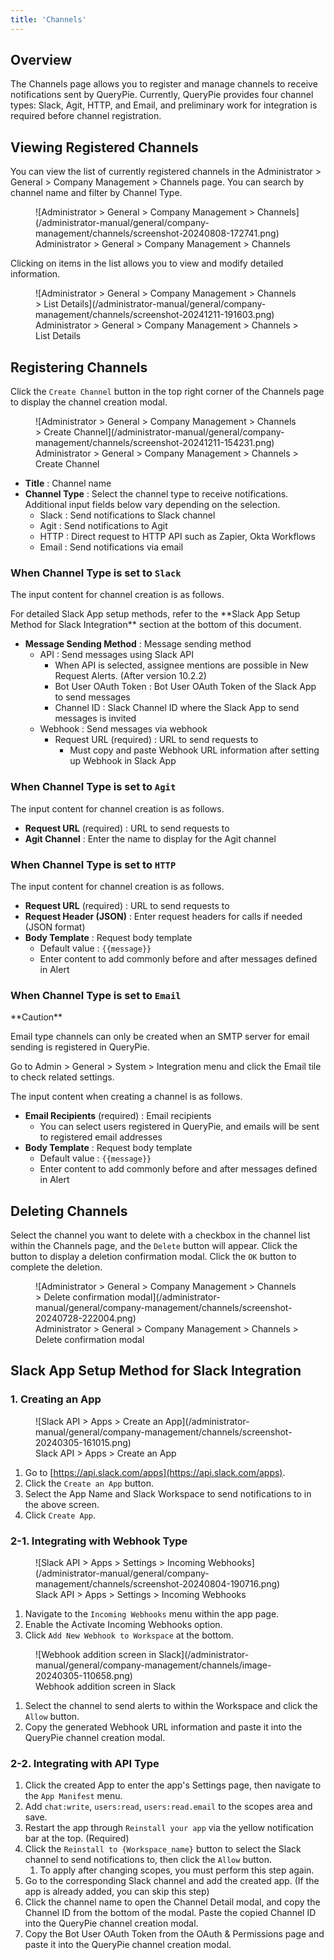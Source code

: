 ```yaml
---
title: 'Channels'
---
```



## Overview

The Channels page allows you to register and manage channels to receive notifications sent by QueryPie. Currently, QueryPie provides four channel types: Slack, Agit, HTTP, and Email, and preliminary work for integration is required before channel registration.

## Viewing Registered Channels

You can view the list of currently registered channels in the Administrator &gt; General &gt; Company Management &gt; Channels page. You can search by channel name and filter by Channel Type.

<figure data-layout="center" data-align="center">
![Administrator &gt; General &gt; Company Management &gt; Channels](/administrator-manual/general/company-management/channels/screenshot-20240808-172741.png)
<figcaption>
Administrator &gt; General &gt; Company Management &gt; Channels
</figcaption>
</figure>

Clicking on items in the list allows you to view and modify detailed information.

<figure data-layout="center" data-align="center">
![Administrator &gt; General &gt; Company Management &gt; Channels &gt; List Details](/administrator-manual/general/company-management/channels/screenshot-20241211-191603.png)
<figcaption>
Administrator &gt; General &gt; Company Management &gt; Channels &gt; List Details
</figcaption>
</figure>


## Registering Channels

Click the `Create Channel` button in the top right corner of the Channels page to display the channel creation modal.

<figure data-layout="center" data-align="center">
![Administrator &gt; General &gt; Company Management &gt; Channels &gt; Create Channel](/administrator-manual/general/company-management/channels/screenshot-20241211-154231.png)
<figcaption>
Administrator &gt; General &gt; Company Management &gt; Channels &gt; Create Channel
</figcaption>
</figure>

*  **Title**  : Channel name
*  **Channel Type**  : Select the channel type to receive notifications. Additional input fields below vary depending on the selection.
    * Slack : Send notifications to Slack channel
    * Agit : Send notifications to Agit
    * HTTP : Direct request to HTTP API such as Zapier, Okta Workflows
    * Email : Send notifications via email

### When Channel Type is set to `Slack`

The input content for channel creation is as follows.

<Callout type="info">
For detailed Slack App setup methods, refer to the  **Slack App Setup Method for Slack Integration**  section at the bottom of this document.
</Callout>

*  **Message Sending Method**  : Message sending method
    * API : Send messages using Slack API
        * When API is selected, assignee mentions are possible in New Request Alerts. (After version 10.2.2)
        * Bot User OAuth Token : Bot User OAuth Token of the Slack App to send messages
        * Channel ID : Slack Channel ID where the Slack App to send messages is invited
    * Webhook : Send messages via webhook
        * Request URL (required) : URL to send requests to
            * Must copy and paste Webhook URL information after setting up Webhook in Slack App

### When Channel Type is set to `Agit`

The input content for channel creation is as follows.

*  **Request URL**  (required) : URL to send requests to
*  **Agit Channel**  : Enter the name to display for the Agit channel

### When Channel Type is set to `HTTP`

The input content for channel creation is as follows.

*  **Request URL**  (required) : URL to send requests to
*  **Request Header (JSON)**  : Enter request headers for calls if needed (JSON format)
*  **Body Template**  : Request body template
    * Default value : `{{message}}`
    * Enter content to add commonly before and after messages defined in Alert

### When Channel Type is set to `Email`

<Callout type="important">
**Caution**

Email type channels can only be created when an SMTP server for email sending is registered in QueryPie.

Go to Admin &gt; General &gt; System &gt; Integration menu and click the Email tile to check related settings.
</Callout>

The input content when creating a channel is as follows.

*  **Email Recipients**  (required) : Email recipients
    * You can select users registered in QueryPie, and emails will be sent to registered email addresses
*  **Body Template**  : Request body template
    * Default value : `{{message}}` 
    * Enter content to add commonly before and after messages defined in Alert

## Deleting Channels

Select the channel you want to delete with a checkbox in the channel list within the Channels page, and the `Delete` button will appear. Click the button to display a deletion confirmation modal. Click the `OK` button to complete the deletion.

<figure data-layout="center" data-align="center">
![Administrator &gt; General &gt; Company Management &gt; Channels &gt; Delete confirmation modal](/administrator-manual/general/company-management/channels/screenshot-20240728-222004.png)
<figcaption>
Administrator &gt; General &gt; Company Management &gt; Channels &gt; Delete confirmation modal
</figcaption>
</figure>

## Slack App Setup Method for Slack Integration

### 1. Creating an App

<figure data-layout="center" data-align="center">
![Slack API &gt; Apps &gt; Create an App](/administrator-manual/general/company-management/channels/screenshot-20240305-161015.png)
<figcaption>
Slack API &gt; Apps &gt; Create an App
</figcaption>
</figure>

1. Go to [https://api.slack.com/apps](https://api.slack.com/apps).
2. Click the `Create an App` button.
3. Select the App Name and Slack Workspace to send notifications to in the above screen.
4. Click `Create App`.

### 2-1. Integrating with Webhook Type

<figure data-layout="center" data-align="center">
![Slack API &gt; Apps &gt; Settings &gt; Incoming Webhooks](/administrator-manual/general/company-management/channels/screenshot-20240804-190716.png)
<figcaption>
Slack API &gt; Apps &gt; Settings &gt; Incoming Webhooks
</figcaption>
</figure>

1. Navigate to the `Incoming Webhooks` menu within the app page.
2. Enable the Activate Incoming Webhooks option.
3. Click `Add New Webhook to Workspace` at the bottom.

<figure data-layout="center" data-align="center">
![Webhook addition screen in Slack](/administrator-manual/general/company-management/channels/image-20240305-110658.png)
<figcaption>
Webhook addition screen in Slack
</figcaption>
</figure>

1. Select the channel to send alerts to within the Workspace and click the `Allow` button.
2. Copy the generated Webhook URL information and paste it into the QueryPie channel creation modal.

### 2-2. Integrating with API Type

1. Click the created App to enter the app's Settings page, then navigate to the `App Manifest` menu.
2. Add `chat:write`, `users:read`, `users:read.email` to the scopes area and save.
3. Restart the app through `Reinstall your app` via the yellow notification bar at the top. (Required)
4. Click the `Reinstall to {Workspace_name}` button to select the Slack channel to send notifications to, then click the `Allow` button.
    1. To apply after changing scopes, you must perform this step again.
5. Go to the corresponding Slack channel and add the created app. (If the app is already added, you can skip this step)
6. Click the channel name to open the Channel Detail modal, and copy the Channel ID from the bottom of the modal. Paste the copied Channel ID into the QueryPie channel creation modal.
7. Copy the Bot User OAuth Token from the OAuth & Permissions page and paste it into the QueryPie channel creation modal.